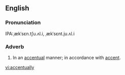 ==English==

===Pronunciation===
IPA:ˌækˈsɛn.tʃu.ʌl.i, ˌækˈsɛnt.ju.ʌl.i

===Adverb===
{{infl|en|adverb}}

#In an [[accentual]] manner; in accordance with [[accent]].

[[vi:accentually]]